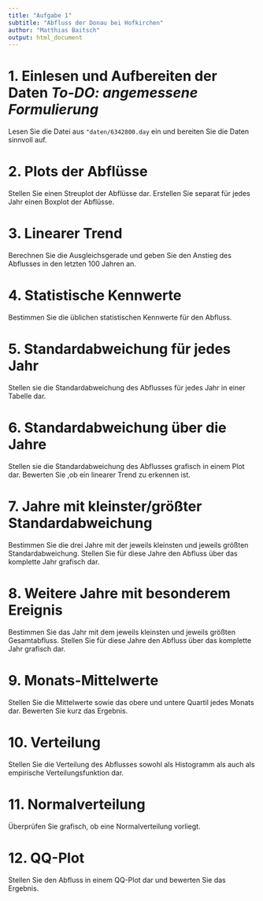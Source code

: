 ```yaml
---
title: "Aufgabe 1"
subtitle: "Abfluss der Donau bei Hofkirchen"
author: "Matthias Baitsch"
output: html_document
---
```


# 1. Einlesen und Aufbereiten der Daten *To-DO: angemessene Formulierung*

Lesen Sie die Datei aus `"daten/6342800.day` ein und bereiten Sie die Daten sinnvoll auf.

# 2. Plots der Abflüsse

Stellen Sie einen Streuplot der Abflüsse dar. Erstellen Sie separat für jedes Jahr einen Boxplot der Abflüsse.

# 3. Linearer Trend

Berechnen Sie die Ausgleichsgerade und geben Sie den Anstieg des Abflusses in den letzten 100 Jahren an.

# 4. Statistische Kennwerte

Bestimmen Sie die üblichen statistischen Kennwerte für den Abfluss.

# 5. Standardabweichung für jedes Jahr

Stellen sie die Standardabweichung des Abflusses für jedes Jahr in einer Tabelle dar.

# 6. Standardabweichung über die Jahre

Stellen sie die Standardabweichung des Abflusses grafisch in einem Plot dar. Bewerten Sie ,ob ein linearer Trend zu erkennen ist.

# 7. Jahre mit kleinster/größter Standardabweichung

Bestimmen Sie die drei Jahre mit der jeweils kleinsten und jeweils größten Standardabweichung. Stellen Sie für diese Jahre den Abfluss über das komplette Jahr grafisch dar.

# 8. Weitere Jahre mit besonderem Ereignis

Bestimmen Sie das Jahr mit dem jeweils kleinsten und jeweils größten Gesamtabfluss. Stellen Sie für diese Jahre den Abfluss über das komplette Jahr grafisch dar.

# 9. Monats-Mittelwerte

Stellen Sie die Mittelwerte sowie das obere und untere Quartil jedes Monats dar. Bewerten Sie kurz das Ergebnis.

# 10. Verteilung

Stellen Sie die Verteilung des Abflusses sowohl als Histogramm als auch als empirische Verteilungsfunktion dar.

# 11. Normalverteilung

Überprüfen Sie grafisch, ob eine Normalverteilung vorliegt.

# 12. QQ-Plot

Stellen Sie den Abfluss in einem QQ-Plot dar und bewerten Sie das Ergebnis.